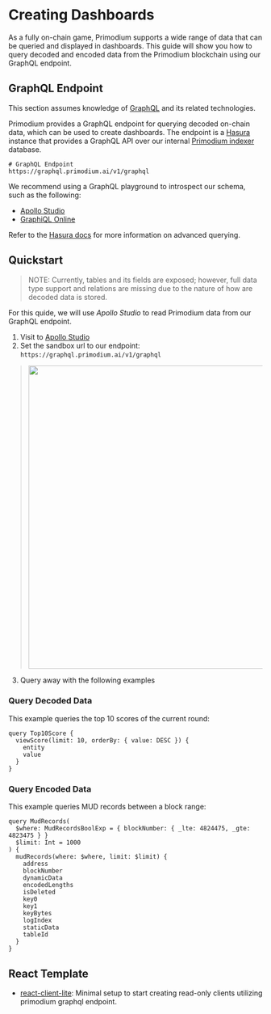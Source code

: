 # Creating Dashboards

As a fully on-chain game, Primodium supports a wide range of data that can be queried and displayed in dashboards. This guide will show you how to query decoded and encoded data from the Primodium blockchain using our GraphQL endpoint.

## GraphQL Endpoint

This section assumes knowledge of [GraphQL](https://graphql.org/) and its related technologies.

Primodium provides a GraphQL endpoint for querying decoded on-chain data, which can be used to create dashboards. The endpoint is a [Hasura](https://hasura.io/) instance that provides a GraphQL API over our internal [Primodium indexer](../pages/indexer.mdx) database.

```
# GraphQL Endpoint
https://graphql.primodium.ai/v1/graphql
```

We recommend using a GraphQL playground to introspect our schema, such as the following:

- [Apollo Studio](https://studio.apollographql.com/sandbox/explorer)
- [GraphiQL Online](https://lucasconstantino.github.io/graphiql-online/)

Refer to the [Hasura docs](https://hasura.io/docs/latest/queries/postgres/index/) for more information on advanced querying.

## Quickstart

> NOTE: Currently, tables and its fields are exposed; however, full data type support and relations are missing due to the nature of how are decoded data is stored.

For this quide, we will use _Apollo Studio_ to read Primodium data from our GraphQL endpoint.

1. Visit to [Apollo Studio](https://studio.apollographql.com/sandbox/explorer)
2. Set the sandbox url to our endpoint: `https://graphql.primodium.ai/v1/graphql`

> <img src="/tooling/graphql/apollo_studio.png" width="600" />

3. Query away with the following examples

### Query Decoded Data

This example queries the top 10 scores of the current round:

```gql
query Top10Score {
  viewScore(limit: 10, orderBy: { value: DESC }) {
    entity
    value
  }
}
```

### Query Encoded Data

This example queries MUD records between a block range:

```gql
query MudRecords(
  $where: MudRecordsBoolExp = { blockNumber: { _lte: 4824475, _gte: 4823475 } }
  $limit: Int = 1000
) {
  mudRecords(where: $where, limit: $limit) {
    address
    blockNumber
    dynamicData
    encodedLengths
    isDeleted
    key0
    key1
    keyBytes
    logIndex
    staticData
    tableId
  }
}
```

## React Template

- [react-client-lite](../react-client-lite.mdx): Minimal setup to start creating read-only clients utilizing primodium graphql endpoint.
